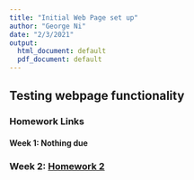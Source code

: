 ```yaml
---
title: "Initial Web Page set up"
author: "George Ni"
date: "2/3/2021"
output:
  html_document: default
  pdf_document: default
---
```


## Testing webpage functionality

### Homework Links

#### Week 1: **Nothing due**

### Week 2: [Homework 2](Homework_02.html)